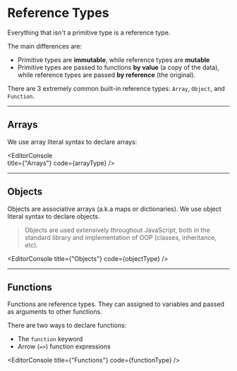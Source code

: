 
# Reference Types

Everything that isn't a primitive type is a reference type. 

The main differences are: 

- Primitive types are **immutable**, while reference types are **mutable** 
- Primitive types are passed to functions **by value** (a copy of the data), while reference types are passed **by reference** (the original).

There are 3 extremely common built-in reference types: `Array`, `Object`, and `Function`.

---

## Arrays

We use array literal syntax to declare arrays:

<EditorConsole   
  title={"Arrays"}
  code={arrayType}
/>

---

## Objects

Objects are associative arrays (a.k.a maps or dictionaries). We use object literal syntax to declare objects.

> Objects are used extensively throughout JavaScript, both in the standard library and implementation of OOP (classes, inheritance, etc).

<EditorConsole
  title={"Objects"}
  code={objectType}
/>

---

## Functions

Functions are reference types. They can assigned to variables and passed as arguments to other functions.

There are two ways to declare functions:

- The `function` keyword
- Arrow (`=>`) function expressions

<EditorConsole
  title={"Functions"}
  code={functionType}
/>